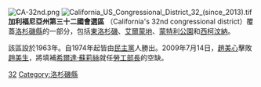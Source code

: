 [[File:CA-32nd.png|thumb]]
[[File:California_US_Congressional_District_32_(since_2013).tif|thumb]]
'''加利福尼亞州第三十二國會選區''' （California's 32nd congressional district）覆蓋[[洛杉磯縣|洛杉磯縣]]的一部分，包括[[東洛杉磯|東洛杉磯]]、[[艾爾蒙地|艾爾蒙地]]、[[蒙特利公園|蒙特利公園]]和[[西柯汶納|西柯汶納]]。

該區設於1963年。自1974年起皆由[[民主黨_(美國)|民主黨]]人勝出。2009年7月14日，[[趙美心|趙美心]]擊敗[[趙美生|趙美生]]，將填補[[希尔达·索利斯|希爾達·蘇莉絲]]就任[[美國勞工部長|勞工部長]]的空缺。
[[Category:加利福尼亞州國會選區|32]]
[[Category:洛杉磯縣|Category:洛杉磯縣]]